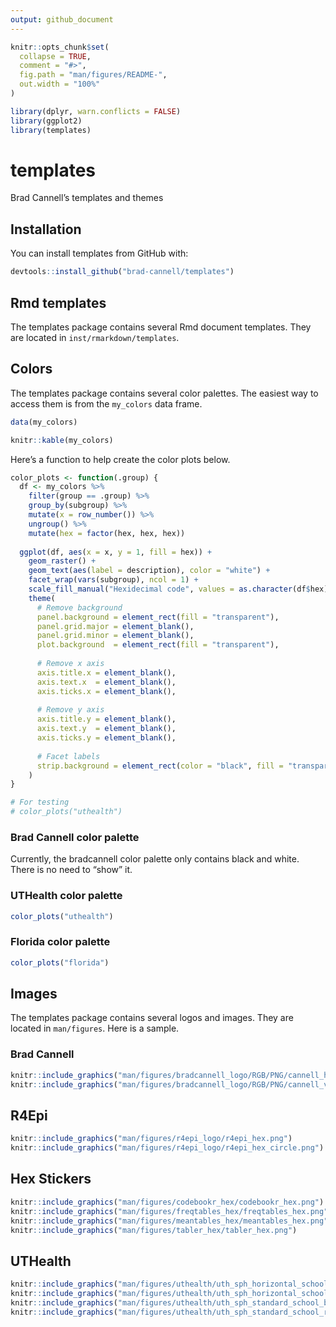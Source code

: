 ```yaml
---
output: github_document
---
```


<!-- README.md is generated from README.Rmd. Please edit that file -->

```r
knitr::opts_chunk$set(
  collapse = TRUE,
  comment = "#>",
  fig.path = "man/figures/README-",
  out.width = "100%"
)
```

```r
library(dplyr, warn.conflicts = FALSE)
library(ggplot2)
library(templates)
```

# templates

<!-- badges: start -->
<!-- badges: end -->

Brad Cannell's templates and themes

## Installation

You can install templates from GitHub with:

``` r
devtools::install_github("brad-cannell/templates")
```

## Rmd templates

The templates package contains several Rmd document templates. They are located in `inst/rmarkdown/templates`.

## Colors

The templates package contains several color palettes. The easiest way to access them is from the `my_colors` data frame.

```r
data(my_colors)
```

```r
knitr::kable(my_colors)
```

Here's a function to help create the color plots below.

```r
color_plots <- function(.group) {
  df <- my_colors %>% 
    filter(group == .group) %>% 
    group_by(subgroup) %>% 
    mutate(x = row_number()) %>% 
    ungroup() %>% 
    mutate(hex = factor(hex, hex, hex))
  
  ggplot(df, aes(x = x, y = 1, fill = hex)) +
    geom_raster() +
    geom_text(aes(label = description), color = "white") +
    facet_wrap(vars(subgroup), ncol = 1) +
    scale_fill_manual("Hexidecimal code", values = as.character(df$hex)) +
    theme(
      # Remove background
      panel.background = element_rect(fill = "transparent"),
      panel.grid.major = element_blank(),
      panel.grid.minor = element_blank(),
      plot.background  = element_rect(fill = "transparent"),
      
      # Remove x axis
      axis.title.x = element_blank(),
      axis.text.x  = element_blank(),
      axis.ticks.x = element_blank(),
      
      # Remove y axis
      axis.title.y = element_blank(),
      axis.text.y  = element_blank(),
      axis.ticks.y = element_blank(),
      
      # Facet labels
      strip.background = element_rect(color = "black", fill = "transparent")
    )
}

# For testing
# color_plots("uthealth")
```

### Brad Cannell color palette

Currently, the bradcannell color palette only contains black and white. There is no need to "show" it.

### UTHealth color palette

```r
color_plots("uthealth")
```

### Florida color palette

```r
color_plots("florida")
```


## Images

The templates package contains several logos and images. They are located in `man/figures`. Here is a sample.

### Brad Cannell

```r
knitr::include_graphics("man/figures/bradcannell_logo/RGB/PNG/cannell_h.png")
knitr::include_graphics("man/figures/bradcannell_logo/RGB/PNG/cannell_v.png")
```

## R4Epi

```r
knitr::include_graphics("man/figures/r4epi_logo/r4epi_hex.png")
knitr::include_graphics("man/figures/r4epi_logo/r4epi_hex_circle.png")
```

## Hex Stickers

```r
knitr::include_graphics("man/figures/codebookr_hex/codebookr_hex.png")
knitr::include_graphics("man/figures/freqtables_hex/freqtables_hex.png")
knitr::include_graphics("man/figures/meantables_hex/meantables_hex.png")
knitr::include_graphics("man/figures/tabler_hex/tabler_hex.png")
```

## UTHealth

```r
knitr::include_graphics("man/figures/uthealth/uth_sph_horizontal_school_below_orange_gray.png")
knitr::include_graphics("man/figures/uthealth/uth_sph_horizontal_school_right_orange_gray.png")
knitr::include_graphics("man/figures/uthealth/uth_sph_standard_school_below_orange_gray.png")
knitr::include_graphics("man/figures/uthealth/uth_sph_standard_school_right_orange_gray.png")
```
